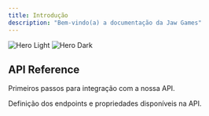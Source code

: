 ```yaml
---
title: Introdução
description: "Bem-vindo(a) a documentação da Jaw Games"
---
```


<img
  className="block dark:hidden"
  src="/images/jaw-hero.png"
  alt="Hero Light"
/>
<img
  className="hidden dark:block"
  src="/images/jaw-hero.png"
  alt="Hero Dark"
/>

## API Reference

Primeiros passos para integração com a nossa API.

<CardGroup cols={2}>
  <Card
    title="API Reference"
    icon="code"
    href="/api-reference"
  >
    Definição dos endpoints e propriedades disponíveis na API.
  </Card>
</CardGroup>